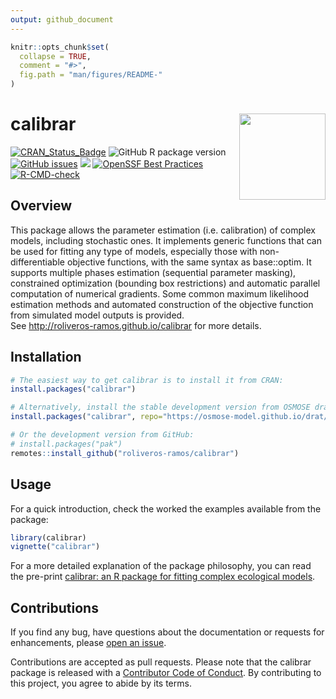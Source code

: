 ```yaml
---
output: github_document
---
```


<!-- README.md is generated from README.Rmd. Please edit that file -->

```r
knitr::opts_chunk$set(
  collapse = TRUE,
  comment = "#>",
  fig.path = "man/figures/README-"
)
```

# calibrar <a href="https://roliveros-ramos.github.io/calibrar/"><img src="man/figures/logo_small.png" align="right" height="138" /></a>

<!-- badges: start -->

[![CRAN_Status_Badge](http://www.r-pkg.org/badges/version/calibrar)](http://cran.r-project.org/package=calibrar)
![GitHub R package version](https://img.shields.io/github/r-package/v/roliveros-ramos/calibrar?label=GitHub)
[![GitHub issues](https://img.shields.io/github/issues/roliveros-ramos/calibrar)](https://github.com/roliveros-ramos/calibrar/issues)
[![](http://cranlogs.r-pkg.org/badges/calibrar)](http://cran.rstudio.com/web/packages/calibrar/index.html)
[![OpenSSF Best Practices](https://www.bestpractices.dev/projects/2132/badge)](https://www.bestpractices.dev/projects/2132)
[![R-CMD-check](https://github.com/roliveros-ramos/calibrar/actions/workflows/R-CMD-check.yaml/badge.svg)](https://github.com/roliveros-ramos/calibrar/actions/workflows/R-CMD-check.yaml)
<!-- badges: end -->

## Overview

  This package allows the parameter estimation (i.e. calibration) of complex models, including stochastic ones. It implements generic functions that can be used for fitting any type of models, especially those with non-differentiable objective functions, with the same syntax as base::optim. 
  It supports multiple phases estimation (sequential parameter masking), constrained optimization (bounding box restrictions) and automatic parallel computation of numerical gradients. 
  Some common maximum likelihood estimation methods and automated construction of the objective function from simulated model outputs is provided.  
  See <http://roliveros-ramos.github.io/calibrar> for more details.

## Installation

```r
# The easiest way to get calibrar is to install it from CRAN:
install.packages("calibrar")

# Alternatively, install the stable development version from OSMOSE drat repository:
install.packages("calibrar", repo="https://osmose-model.github.io/drat/")

# Or the development version from GitHub:
# install.packages("pak")
remotes::install_github("roliveros-ramos/calibrar")
```

## Usage

For a quick introduction, check the worked the examples available from the package:

```r
library(calibrar)
vignette("calibrar")
```

For a more detailed explanation of the package philosophy, you can read the pre-print [calibrar: an R package for fitting complex ecological models][publication].



## Contributions

If you find any bug, have questions about the documentation or requests for enhancements, please [open an issue][issues].

Contributions are accepted as pull requests. 
Please note that the calibrar package is released with a [Contributor Code of Conduct](https://www.contributor-covenant.org/version/2/1/code_of_conduct/). By contributing to this project, you agree to abide by its terms. 


[publication]: https://arxiv.org/abs/1603.03141
[issues]: https://github.com/roliveros-ramos/calibrar/issues
